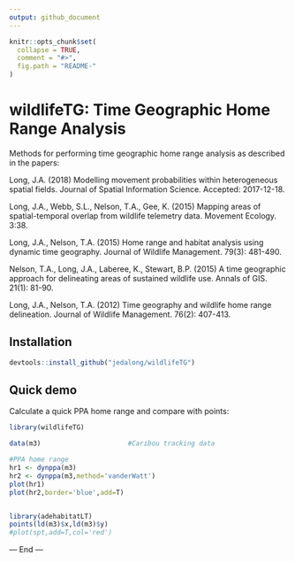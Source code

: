 ```yaml
---
output: github_document
---
```


<!-- README.md is generated from README.Rmd. Please edit that file -->

```r
knitr::opts_chunk$set(
  collapse = TRUE,
  comment = "#>",
  fig.path = "README-"
)
```

# wildlifeTG: Time Geographic Home Range Analysis

Methods for performing time geographic home range analysis as described in the papers:

Long, J.A. (2018) Modelling movement probabilities within heterogeneous spatial fields. Journal
of Spatial Information Science. Accepted: 2017-12-18.

Long, J.A., Webb, S.L., Nelson, T.A., Gee, K. (2015) Mapping areas of spatial-temporal
overlap from wildlife telemetry data. Movement Ecology. 3:38.

Long, J.A., Nelson, T.A. (2015) Home range and habitat analysis using dynamic time
geography. Journal of Wildlife Management. 79(3): 481-490.

Nelson, T.A., Long, J.A., Laberee, K., Stewart, B.P. (2015) A time geographic approach for
delineating areas of sustained wildlife use. Annals of GIS. 21(1): 81-90.

Long, J.A., Nelson, T.A. (2012) Time geography and wildlife home range delineation.
Journal of Wildlife Management. 76(2): 407-413.

## Installation

```r
devtools::install_github("jedalong/wildlifeTG")
```
  
## Quick demo

Calculate a quick PPA home range and compare with points:

```r
library(wildlifeTG)

data(m3)                      #Caribou tracking data

#PPA home range
hr1 <- dynppa(m3)
hr2 <- dynppa(m3,method='vanderWatt')
plot(hr1)
plot(hr2,border='blue',add=T)


library(adehabitatLT)
points(ld(m3)$x,ld(m3)$y)
#plot(spt,add=T,col='red')

```


--- End ---
